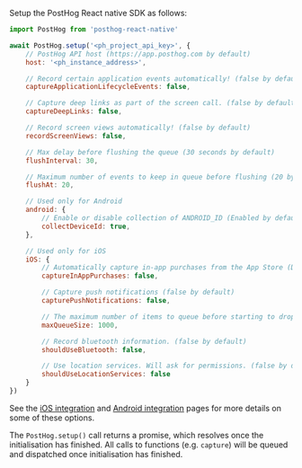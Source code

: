 Setup the PostHog React native SDK as follows:

```js
import PostHog from 'posthog-react-native'

await PostHog.setup('<ph_project_api_key>', {
    // PostHog API host (https://app.posthog.com by default)
    host: '<ph_instance_address>',

    // Record certain application events automatically! (false by default)
    captureApplicationLifecycleEvents: false,

    // Capture deep links as part of the screen call. (false by default)
    captureDeepLinks: false,

    // Record screen views automatically! (false by default)
    recordScreenViews: false,

    // Max delay before flushing the queue (30 seconds by default)
    flushInterval: 30,

    // Maximum number of events to keep in queue before flushing (20 by default)
    flushAt: 20,

    // Used only for Android
    android: {
        // Enable or disable collection of ANDROID_ID (Enabled by default)
        collectDeviceId: true,
    },

    // Used only for iOS
    iOS: {
        // Automatically capture in-app purchases from the App Store (Disabled by default)
        captureInAppPurchases: false,

        // Capture push notifications (false by default)
        capturePushNotifications: false,

        // The maximum number of items to queue before starting to drop old ones. (1000 by default)
        maxQueueSize: 1000,

        // Record bluetooth information. (false by default)
        shouldUseBluetooth: false,

        // Use location services. Will ask for permissions. (false by default)
        shouldUseLocationServices: false
    }
})
```

See the [iOS integration](https://posthog.com/docs/integrate/client/ios) and 
[Android integration](https://posthog.com/docs/integrate/client/android) pages for more details on
some of these options.

The `PostHog.setup()` call returns a promise, which resolves once the initialisation
has finished. All calls to functions (e.g. `capture`) will be queued and dispatched once
initialisation has finished. 
